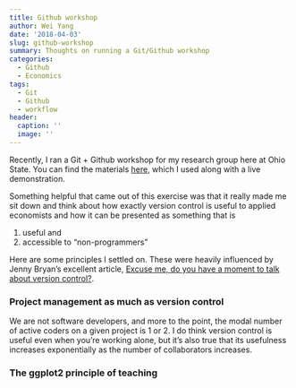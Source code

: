 ```yaml
---
title: Github workshop
author: Wei Yang
date: '2018-04-03'
slug: github-workshop
summary: Thoughts on running a Git/Github workshop
categories:
  - Github
  - Economics
tags:
  - Git
  - Github
  - workflow
header:
  caption: ''
  image: ''
---
```


Recently, I ran a Git + Github workshop for my research group here at Ohio State. You can find the materials [here](http://rpubs.com/weiyangtham/376054), which I used along with a live demonstration. 

Something helpful that came out of this exercise was that it really made me sit down and think about how exactly version control is useful to applied economists and how it can be presented as something that is 

1. useful and 
1. accessible to "non-programmers"

Here are some principles I settled on. These were heavily influenced by Jenny Bryan's excellent article, [Excuse me, do you have a moment to talk about version control?](https://peerj.com/preprints/3159.pdf). 

### Project management as much as version control

We are not software developers, and more to the point, the modal number of active coders on a given project is 1 or 2. I do think version control is useful even when you're working alone, but it's also true that its usefulness increases exponentially as the number of collaborators increases. 

### The ggplot2 principle of teaching